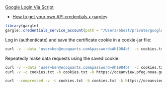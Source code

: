 
[Google Login Via Script](https://coastwatch.pfeg.noaa.gov/erddap/download/AccessToPrivateDatasets.html)

* [How to get your own API credentials • gargle](https://gargle.r-lib.org/articles/get-api-credentials.html#service-account-token-1)s


```r
library(gargle)
gargle::credentials_service_account(path = "/Users/bbest/private/google-service-token_nms4gargle-92cac0d2687e.json")

```


Log in (authenticate) and save the certificate cookie in a cookie-jar file:
  
```bash
curl -v --data 'user=ben@ecoquants.com&password=Ah1984b!' -c cookies.txt -b cookies.txt -k https://oceanview.pfeg.noaa.gov/erddap/login.html
```

Repeatedly make data requests using the saved cookie:

```bash
curl -v --data 'user=ben@ecoquants.com&password=Ah1984b!' -c cookies.txt -b cookies.txt -k https://oceanview.pfeg.noaa.gov/erddap/login.html
curl -v -c cookies.txt -b cookies.txt -k https://oceanview.pfeg.noaa.gov/erddap/login.html -o login.html

curl --compressed -v -c cookies.txt -b cookies.txt -k https://oceanview.pfeg.noaa.gov/erddap/tabledap/MARINe_sscount.csv?time%2Clatitude%2Clongitude%2Cgroup_code%2Csite_code%2Cmarine_site_name%2Cmarine_sort_order%2Cmarine_common_season%2Cmarine_season_code%2Cseason_sequence%2Cseason_name%2Ctarget_assemblage%2Cmethod_code%2Cspecies_code%2Ctotal%2Cmpa_designation%2Cmpa_region%2Cgeoregion%2Cbioregion%2Cstate_province%2Cisland%2Clast_updated&time%3E=2018-12-25T00%3A00%3A00Z&time%3C=2019-01-01T00%3A00%3A00Z -o MARINe_sscount.csv
```

